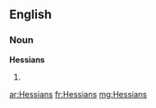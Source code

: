 ==English==

===Noun===
'''Hessians'''

# {{plural of|[[Hessian]]}}

[[ar:Hessians]]
[[fr:Hessians]]
[[mg:Hessians]]